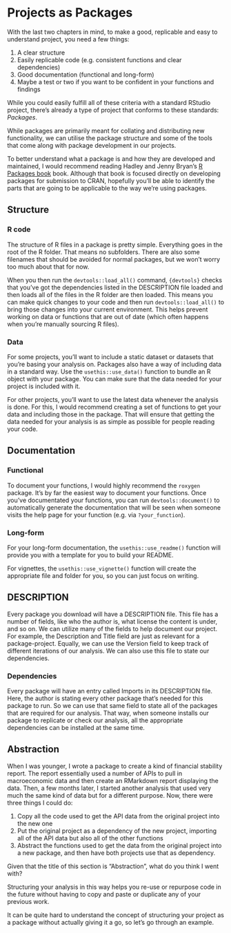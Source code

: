 # Projects as Packages

With the last two chapters in mind, to make a good, replicable and easy to understand project, you need a few things:

1. A clear structure
3. Easily replicable code (e.g. consistent functions and clear dependencies)
4. Good documentation (functional and long-form)
5. Maybe a test or two if you want to be confident in your functions and findings

While you could easily fulfill all of these criteria with a standard RStudio project, there's already a type of project that conforms to these standards: *Packages*.

While packages are primarily meant for collating and distributing new functionality, we can utilise the package structure and some of the tools that come along with package development in our projects.

To better understand what a package is and how they are developed and maintained, I would recommend reading Hadley and Jenny Bryan's [R Packages book](https://r-pkgs.org/) book. Although that book is focused directly on developing packages for submission to CRAN, hopefully you'll be able to identify the parts that are going to be applicable to the way we're using packages.

## Structure

### R code

The structure of R files in a package is pretty simple. Everything goes in the root of the R folder. That means no subfolders. There are also some filenames that should be avoided for normal packages, but we won't worry too much about that for now.

When you then run the `devtools::load_all()` command, `{devtools}` checks that you've got the dependencies listed in the DESCRIPTION file loaded and then loads all of the files in the R folder are then loaded. This means you can make quick changes to your code and then run `devtools::load_all()` to bring those changes into your current environment. This helps prevent working on data or functions that are out of date (which often happens when you're manually sourcing R files).

### Data

For some projects, you'll want to include a static dataset or datasets that you're basing your analysis on. Packages also have a way of including data in a standard way. Use the `usethis::use_data()` function to bundle an R object with your package. You can make sure that the data needed for your project is included with it.

For other projects, you'll want to use the latest data whenever the analysis is done. For this, I would recommend creating a set of functions to get your data and including those in the package. That will ensure that getting the data needed for your analysis is as simple as possible for people reading your code.

## Documentation

### Functional

To document your functions, I would highly recommend the `roxygen` package. It's by far the easiest way to document your functions. Once you've documentated your functions, you can run `devtools::document()` to automatically generate the documentation that will be seen when someone visits the help page for your function (e.g. via `?your_function`).

### Long-form

For your long-form documentation, the `usethis::use_readme()` function will provide you with a template for you to build your README.

For vignettes, the `usethis::use_vignette()` function will create the appropriate file and folder for you, so you can just focus on writing.

## DESCRIPTION

Every package you download will have a DESCRIPTION file. This file has a number of fields, like who the author is, what license the content is under, and so on. We can utilize many of the fields to help document our project. For example, the Description and Title field are just as relevant for a package-project. Equally, we can use the Version field to keep track of different iterations of our analysis. We can also use this file to state our dependencies.

### Dependencies

Every package will have an entry called Imports in its DESCRIPTION file. Here, the author is stating every other package that's needed for this package to run. So we can use that same field to state all of the packages that are required for our analysis. That way, when someone installs our package to replicate or check our analysis, all the appropriate dependencies can be installed at the same time.

## Abstraction

When I was younger, I wrote a package to create a kind of financial stability report. The report essentially used a number of APIs to pull in macroeconomic data and then create an RMarkdown report displaying the data. Then, a few months later, I started another analysis that used very much the same kind of data but for a different purpose. Now, there were three things I could do:

1. Copy all the code used to get the API data from the original project into the new one
2. Put the original project as a dependency of the new project, importing all of the API data but also all of the other functions
3. Abstract the functions used to get the data from the original project into a new package, and then have both projects use that as dependency.

Given that the title of this section is "Abstraction", what do you think I went with?

Structuring your analysis in this way helps you re-use or repurpose code in the future without having to copy and paste or duplicate any of your previous work.

It can be quite hard to understand the concept of structuring your project as a package without actually giving it a go, so let's go through an example. 